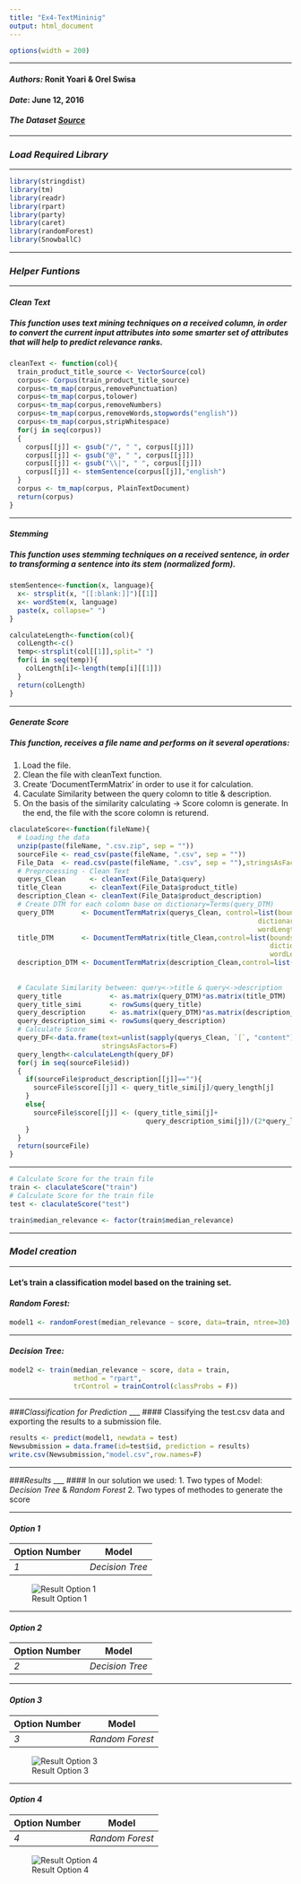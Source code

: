 ```yaml
---
title: "Ex4-TextMininig"
output: html_document
---
```

```r
options(width = 200)
```
___
#### *Authors:* Ronit Yoari & Orel Swisa  
#### *Date*: June 12, 2016  
#### *The Dataset [Source](https://www.kaggle.com/c/crowdflower-search-relevance)*   
___
### *Load Required Library*
___
```r
library(stringdist)
library(tm)
library(readr)
library(rpart)
library(party)
library(caret)
library(randomForest)
library(SnowballC)
```
___
### *Helper Funtions*  
___
#### *Clean Text*  
##### This function uses text mining techniques on a received column, in order to convert the current input attributes into some smarter set of attributes that will help to predict relevance ranks.
```r
cleanText <- function(col){
  train_product_title_source <- VectorSource(col)
  corpus<- Corpus(train_product_title_source)
  corpus<-tm_map(corpus,removePunctuation)
  corpus<-tm_map(corpus,tolower)
  corpus<-tm_map(corpus,removeNumbers)
  corpus<-tm_map(corpus,removeWords,stopwords("english"))
  corpus<-tm_map(corpus,stripWhitespace)
  for(j in seq(corpus))   
  { 
    corpus[[j]] <- gsub("/", " ", corpus[[j]])   
    corpus[[j]] <- gsub("@", " ", corpus[[j]])   
    corpus[[j]] <- gsub("\\|", " ", corpus[[j]])
    corpus[[j]] <- stemSentence(corpus[[j]],"english")
  }  
  corpus <- tm_map(corpus, PlainTextDocument)
  return(corpus)
}
```
___
#### *Stemming*  
##### This function uses stemming techniques on a received sentence, in order to transforming a sentence into its stem (normalized form).
```r
stemSentence<-function(x, language){
  x<- strsplit(x, "[[:blank:]]")[[1]]
  x<- wordStem(x, language)
  paste(x, collapse=" ")
}
```
```r
calculateLength<-function(col){
  colLength<-c()
  temp<-strsplit(col[[1]],split=" ")
  for(i in seq(temp)){
    colLength[i]<-length(temp[i][[1]])
  }
  return(colLength)
}
```
___
#### *Generate Score*  
##### This function, receives a file name and performs on it several operations:  
1. Load the file.
2. Clean the file with cleanText function.
3. Create 'DocumentTermMatrix' in order to use it for calculation.
4. Caculate Similarity between the query colomn to title & description.
5. On the basis of the similarity calculating -> Score colomn is generate.
In the end, the file with the score colomn is returend.
```r
claculateScore<-function(fileName){
  # Loading the data
  unzip(paste(fileName, ".csv.zip", sep = "")) 
  sourceFile <- read_csv(paste(fileName, ".csv", sep = ""))
  File_Data  <- read.csv(paste(fileName, ".csv", sep = ""),stringsAsFactors = FALSE)
  # Preprocessing - Clean Text
  querys_Clean      <- cleanText(File_Data$query)
  title_Clean       <- cleanText(File_Data$product_title)
  description_Clean <- cleanText(File_Data$product_description)
  # Create DTM for each colomn base on dictionary=Terms(query_DTM)
  query_DTM       <- DocumentTermMatrix(querys_Clean, control=list(bounds = list(local = c(0, Inf)),
                                                              dictionary=NULL,
                                                              wordLengths=c(2,Inf)))
  title_DTM       <- DocumentTermMatrix(title_Clean,control=list(bounds = list(local = c(0, Inf)),
                                                                 dictionary=Terms(query_DTM),
                                                                 wordLengths=c(2,Inf)))
  description_DTM <- DocumentTermMatrix(description_Clean,control=list(bounds = list(local = c(0, Inf)),
                                                                       dictionary=Terms(query_DTM),
                                                                       wordLengths=c(2,Inf)))
  # Caculate Similarity between: query<->title & query<->description
  query_title            <- as.matrix(query_DTM)*as.matrix(title_DTM)
  query_title_simi       <- rowSums(query_title)
  query_description      <- as.matrix(query_DTM)*as.matrix(description_DTM)
  query_description_simi <- rowSums(query_description)
  # Calculate Score
  query_DF<-data.frame(text=unlist(sapply(querys_Clean, `[`, "content")), 
                       stringsAsFactors=F)
  query_length<-calculateLength(query_DF)
  for(j in seq(sourceFile$id))   
  { 
    if(sourceFile$product_description[[j]]==""){
      sourceFile$score[[j]] <- query_title_simi[j]/query_length[j]
    } 
    else{
      sourceFile$score[[j]] <- (query_title_simi[j]+
                                  query_description_simi[j])/(2*query_length[j])
    }
  }
  return(sourceFile)
}
```
___
```r
# Calculate Score for the train file
train <- claculateScore("train")
# Calculate Score for the train file
test <- claculateScore("test")

train$median_relevance <- factor(train$median_relevance)
```
___
### *Model creation* 
___
#### Let's train a classification model based on the training set.  
#### *Random Forest:*  
```r
model1 <- randomForest(median_relevance ~ score, data=train, ntree=30)
```
___
#### *Decision Tree:*  
```r
model2 <- train(median_relevance ~ score, data = train,
                method = "rpart",
                trControl = trainControl(classProbs = F))
```
___
###*Classification for Prediction*
___
#### Classifying the test.csv data and exporting the results to a submission file.
```r
results <- predict(model1, newdata = test)
Newsubmission = data.frame(id=test$id, prediction = results)
write.csv(Newsubmission,"model.csv",row.names=F)  
```
___
###*Results*
___
#### In our solution we used:
1. Two types of Model: *Decision Tree* & *Random Forest*
2. Two types of methodes to generate the score

___
#### *Option 1*  

Option Number  | Model           | Generate Score Type 
-------------- | ---------------------------------------
*1*            | *Decision Tree* | 1 
  
![Result Option 1](https://raw.githubusercontent.com/Orelsw/Ass4/master/Option1_1223_0.24935.png)

___
#### *Option 2*  

Option Number  | Model           | Generate Score Type 
-------------- | ---------------------------------------
*2*            | *Decision Tree* | 2  

___
#### *Option 3*  

Option Number  | Model           | Generate Score Type 
-------------- | ---------------------------------------
*3*            | *Random Forest* | 1 
  
![Result Option 3](https://raw.githubusercontent.com/Orelsw/Ass4/master/Option3_1223_0.25148.png)  

___
#### *Option 4*  
  
Option Number  | Model           | Generate Score Type 
-------------- | ---------------------------------------
*4*            | *Random Forest* | 2 
  
![Result Option 4](https://raw.githubusercontent.com/Orelsw/Ass4/master/Option4_1172_0.32633.png)